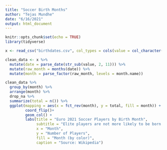 ```yaml
---
title: "Soccer Birth Months"
author: "Tejas Mundhe"
date: "6/16/2021"
output: html_document
---
```


```r
knitr::opts_chunk$set(echo = TRUE)
library(tidyverse)
```
```r
x <- read_csv("birthdates.csv", col_types = cols(value = col_character()))
```
```r
clean_data <- x %>%
  mutate(date = parse_date(str_sub(value, 2, 11))) %>% 
  mutate(raw_month = months(date)) %>% 
  mutate(month = parse_factor(raw_month, levels = month.name))
```
```r
clean_data %>% 
  group_by(month) %>% 
  arrange(month) %>%
  drop_na %>%
  summarize(total = n()) %>%
  ggplot(mapping = aes(x = fct_rev(month), y = total, fill = month)) +
         coord_flip()+
         geom_col() +
         labs(title = "Euro 2021 Soccer Players by Birth Month",
              subtitle = "Elite players are not more likely to be born in January",
              x = "Month",
              y = "Number of Players",
              fill = "Month (by color)",
              caption = "Source: Wikipedia")
  
```



